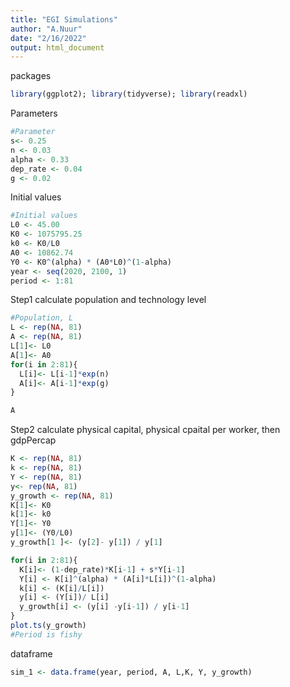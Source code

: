 ```yaml
---
title: "EGI Simulations"
author: "A.Nuur"
date: "2/16/2022"
output: html_document
---
```

packages
```r
library(ggplot2); library(tidyverse); library(readxl)
```
Parameters
```r
#Parameter
s<- 0.25
n <- 0.03
alpha <- 0.33
dep_rate <- 0.04
g <- 0.02

```
Initial values
```r
#Initial values
L0 <- 45.00
K0 <- 1075795.25
k0 <- K0/L0
A0 <- 10862.74
Y0 <- K0^(alpha) * (A0*L0)^(1-alpha)
year <- seq(2020, 2100, 1)
period <- 1:81 
```
Step1 calculate population and technology level
```r
#Population, L
L <- rep(NA, 81)
A <- rep(NA, 81)
L[1]<- L0
A[1]<- A0
for(i in 2:81){
  L[i]<- L[i-1]*exp(n)
  A[i]<- A[i-1]*exp(g)
}

A
```
Step2 calculate physical capital, physical cpaital per worker, then gdpPercap
```r
K <- rep(NA, 81)
k <- rep(NA, 81)
Y <- rep(NA, 81)
y<- rep(NA, 81)
y_growth <- rep(NA, 81)
K[1]<- K0
k[1]<- k0
Y[1]<- Y0
y[1]<- (Y0/L0)
y_growth[1 ]<- (y[2]- y[1]) / y[1]

for(i in 2:81){
  K[i]<- (1-dep_rate)*K[i-1] + s*Y[i-1]
  Y[i] <- K[i]^(alpha) * (A[i]*L[i])^(1-alpha)
  k[i] <- (K[i]/L[i])
  y[i] <- (Y[i])/ L[i]
  y_growth[i] <- (y[i] -y[i-1]) / y[i-1] 
}
plot.ts(y_growth)
#Period is fishy


```
dataframe 
```r
sim_1 <- data.frame(year, period, A, L,K, Y, y_growth)
```


